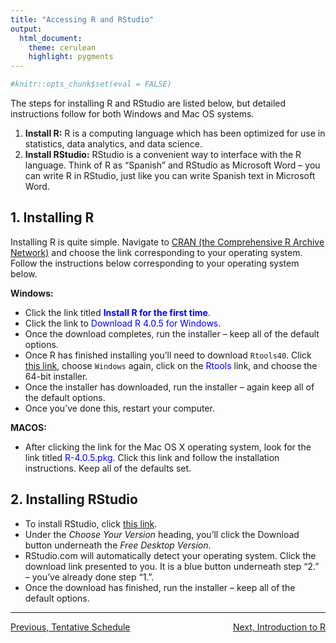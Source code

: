 ---
title: "Accessing R and RStudio"
output:
  html_document:
    theme: cerulean
    highlight: pygments
---

```{r global-options, include=FALSE}
#knitr::opts_chunk$set(eval = FALSE)
```


The steps for installing R and RStudio are listed below, but detailed instructions follow for both Windows and Mac OS systems.

1. **Install R:** R is a computing language which has been optimized for use in statistics, data analytics, and data science.
2. **Install RStudio:** RStudio is a convenient way to interface with the R language. Think of R as "Spanish" and RStudio as Microsoft Word -- you can write R in RStudio, just like you can write Spanish text in Microsoft Word.

## 1. Installing R

Installing R is quite simple. Navigate to [CRAN (the Comprehensive R Archive Network)](https://cran.r-project.org/){target="_blank"} and choose the link corresponding to your operating system. Follow the instructions below corresponding to your operating system below. 

**Windows:** 

+ Click the link titled **<span style = "color:blue">Install R for the first time</span>**.
+ Click the link to <span style = "color:blue">Download R 4.0.5 for Windows</span>.
+ Once the download completes, run the installer -- keep all of the default options.
+ Once R has finished installing you'll need to download `Rtools40`. Click [this link](https://cran.r-project.org/){target="_blank"}, choose `Windows` again, click on the <span style = "color:blue">Rtools</span> link, and choose the 64-bit installer.
+ Once the installer has downloaded, run the installer -- again keep all of the default options.
+ Once you've done this, restart your computer.

**MACOS:**

+ After clicking the link for the Mac OS X operating system, look for the link titled <span style = "color:blue">R-4.0.5.pkg</span>. Click this link and follow the installation instructions. Keep all of the defaults set.

## 2. Installing RStudio

+ To install RStudio, click [this link](https://rstudio.com/products/rstudio/download/){target="_blank"}. 
+ Under the *Choose Your Version* heading, you'll click the Download button underneath the *Free Desktop Version*.
+ RStudio.com will automatically detect your operating system. Click the download link presented to you. It is a blue button underneath step "2." -- you've already done step "1.".
+ Once the download has finished, run the installer -- keep all of the default options.

***
<p style = "text-align:left;">[Previous, Tentative Schedule](https://agmath.github.io/FacultyUpskilling/2021_NLP/TentativeSchedule.html)
<span style = "float:right;"> [Next, Introduction to R](https://agmath.github.io/FacultyUpskilling/2021_NLP/Enter_The_Tidyverse.html)</span>
</p>